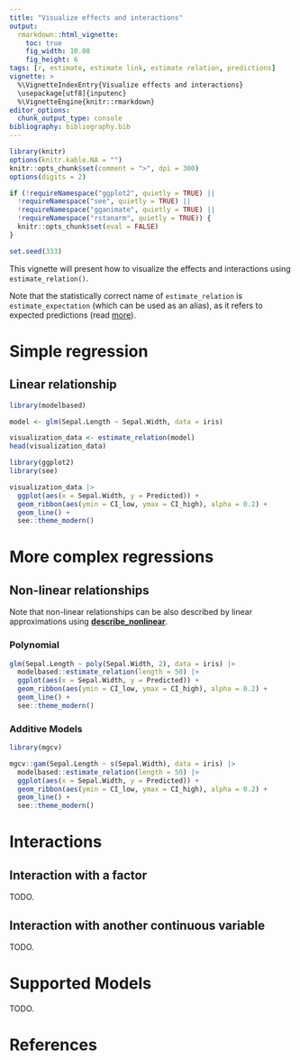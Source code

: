 ```yaml
---
title: "Visualize effects and interactions"
output: 
  rmarkdown::html_vignette:
    toc: true
    fig_width: 10.08
    fig_height: 6
tags: [r, estimate, estimate link, estimate relation, predictions]
vignette: >
  %\VignetteIndexEntry{Visualize effects and interactions}
  \usepackage[utf8]{inputenc}
  %\VignetteEngine{knitr::rmarkdown}
editor_options: 
  chunk_output_type: console
bibliography: bibliography.bib
---
```


```r
library(knitr)
options(knitr.kable.NA = "")
knitr::opts_chunk$set(comment = ">", dpi = 300)
options(digits = 2)

if (!requireNamespace("ggplot2", quietly = TRUE) ||
  !requireNamespace("see", quietly = TRUE) ||
  !requireNamespace("gganimate", quietly = TRUE) ||
  !requireNamespace("rstanarm", quietly = TRUE)) {
  knitr::opts_chunk$set(eval = FALSE)
}

set.seed(333)
```

This vignette will present how to visualize the effects and interactions using
`estimate_relation()`.

Note that the statistically correct name of `estimate_relation` is `estimate_expectation` (which can be used as an alias), as it refers to expected predictions (read [more](https://easystats.github.io/insight/reference/get_predicted.html)). 

# Simple regression

## Linear relationship

```r
library(modelbased)

model <- glm(Sepal.Length ~ Sepal.Width, data = iris)

visualization_data <- estimate_relation(model)
head(visualization_data)
```

<!-- Demo using 'see' instead? -->

```r
library(ggplot2)
library(see)

visualization_data |>
  ggplot(aes(x = Sepal.Width, y = Predicted)) +
  geom_ribbon(aes(ymin = CI_low, ymax = CI_high), alpha = 0.2) +
  geom_line() +
  see::theme_modern()
```

# More complex regressions

## Non-linear relationships

Note that non-linear relationships can be also described by linear
approximations using
[**describe_nonlinear**](https://easystats.github.io/modelbased/articles/describe_nonlinear.html).

### Polynomial

```r
glm(Sepal.Length ~ poly(Sepal.Width, 2), data = iris) |>
  modelbased::estimate_relation(length = 50) |>
  ggplot(aes(x = Sepal.Width, y = Predicted)) +
  geom_ribbon(aes(ymin = CI_low, ymax = CI_high), alpha = 0.2) +
  geom_line() +
  see::theme_modern()
```

### Additive Models

```r
library(mgcv)

mgcv::gam(Sepal.Length ~ s(Sepal.Width), data = iris) |>
  modelbased::estimate_relation(length = 50) |>
  ggplot(aes(x = Sepal.Width, y = Predicted)) +
  geom_ribbon(aes(ymin = CI_low, ymax = CI_high), alpha = 0.2) +
  geom_line() +
  see::theme_modern()
```

# Interactions

## Interaction with a factor

TODO.

## Interaction with another continuous variable

TODO.

# Supported Models

TODO.

# References

